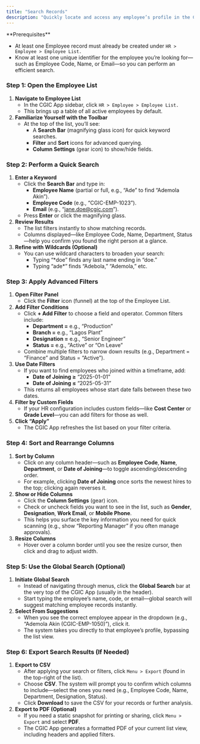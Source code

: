 ```yaml
---
title: "Search Records"
description: "Quickly locate and access any employee’s profile in the CGIC App—so HR, managers, and authorized users can find the right person’s details without delay."
---
```


<Info>
  **Prerequisites**

  - At least one Employee record must already be created under `HR > Employee > Employee List.`
  - Know at least one unique identifier for the employee you’re looking for—such as Employee Code, Name, or Email—so you can perform an efficient search.
</Info>

### Step 1: Open the Employee List

1. **Navigate to Employee List**
   - In the CGIC App sidebar, click `HR > Employee > Employee List.`
   - This brings up a table of all active employees by default.
2. **Familiarize Yourself with the Toolbar**
   - At the top of the list, you’ll see:
     - A **Search Bar** (magnifying glass icon) for quick keyword searches.
     - **Filter** and **Sort** icons for advanced querying.
     - **Column Settings** (gear icon) to show/hide fields.

### Step 2: Perform a Quick Search

1. **Enter a Keyword**
   - Click the **Search Bar** and type in:
     - **Employee Name** (partial or full, e.g., “Ade” to find “Ademola Akin”).
     - **Employee Code** (e.g., “CGIC-EMP-1023”).
     - **Email** (e.g., “[jane.doe@cgic.com](mailto:jane.doe@cgic.com)”).
   - Press **Enter** or click the magnifying glass.
2. **Review Results**
   - The list filters instantly to show matching records.
   - Columns displayed—like Employee Code, Name, Department, Status—help you confirm you found the right person at a glance.
3. **Refine with Wildcards (Optional)**
   - You can use wildcard characters to broaden your search:
     - Typing “\*doe” finds any last name ending in “doe.”
     - Typing “ade\*” finds “Adebola,” “Ademola,” etc.

### Step 3: Apply Advanced Filters

1. **Open Filter Panel**
   - Click the **Filter** icon (funnel) at the top of the Employee List.
2. **Add Filter Conditions**
   - Click **\+ Add Filter** to choose a field and operator. Common filters include:
     - **Department =** e.g., “Production”
     - **Branch =** e.g., “Lagos Plant”
     - **Designation =** e.g., “Senior Engineer”
     - **Status =** e.g., “Active” or “On Leave”
   - Combine multiple filters to narrow down results (e.g., Department = “Finance” and Status = “Active”).
3. **Use Date Filters**
   - If you want to find employees who joined within a timeframe, add:
     - **Date of Joining ≥** “2025-01-01”
     - **Date of Joining ≤** “2025-05-31”
   - This returns all employees whose start date falls between these two dates.
4. **Filter by Custom Fields**
   - If your HR configuration includes custom fields—like **Cost Center** or **Grade Level**—you can add filters for those as well.
5. **Click “Apply”**
   - The CGIC App refreshes the list based on your filter criteria.

### Step 4: Sort and Rearrange Columns

1. **Sort by Column**
   - Click on any column header—such as **Employee Code**, **Name**, **Department**, or **Date of Joining**—to toggle ascending/descending order.
   - For example, clicking **Date of Joining** once sorts the newest hires to the top; clicking again reverses it.
2. **Show or Hide Columns**
   - Click the **Column Settings** (gear) icon.
   - Check or uncheck fields you want to see in the list, such as **Gender**, **Designation**, **Work Email**, or **Mobile Phone**.
   - This helps you surface the key information you need for quick scanning (e.g., show “Reporting Manager” if you often manage approvals).
3. **Resize Columns**
   - Hover over a column border until you see the resize cursor, then click and drag to adjust width.

### Step 5: Use the Global Search (Optional)

1. **Initiate Global Search**
   - Instead of navigating through menus, click the **Global Search** bar at the very top of the CGIC App (usually in the header).
   - Start typing the employee’s name, code, or email—global search will suggest matching employee records instantly.
2. **Select From Suggestions**
   - When you see the correct employee appear in the dropdown (e.g., “Ademola Akin (CGIC-EMP-1050)”), click it.
   - The system takes you directly to that employee’s profile, bypassing the list view.

### Step 6: Export Search Results (If Needed)

1. **Export to CSV**
   - After applying your search or filters, click `Menu > Export` (found in the top-right of the list).
   - Choose **CSV**. The system will prompt you to confirm which columns to include—select the ones you need (e.g., Employee Code, Name, Department, Designation, Status).
   - Click **Download** to save the CSV for your records or further analysis.
2. **Export to PDF (Optional)**
   - If you need a static snapshot for printing or sharing, click `Menu > Export` and select **PDF**.
   - The CGIC App generates a formatted PDF of your current list view, including headers and applied filters.